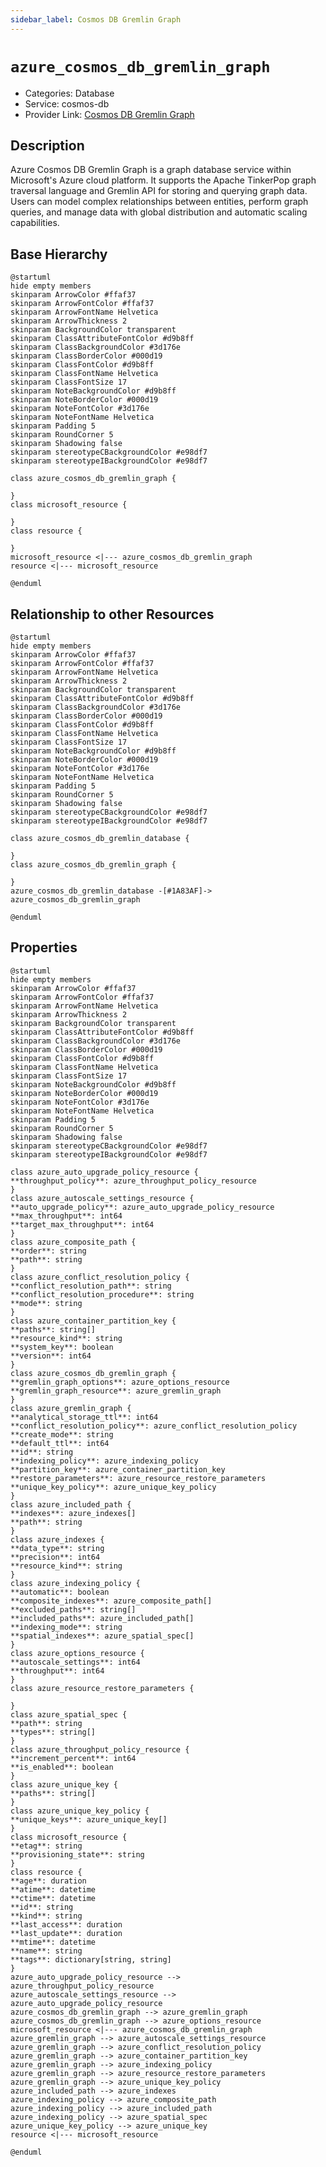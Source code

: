 ```yaml
---
sidebar_label: Cosmos DB Gremlin Graph
---
```


# `azure_cosmos_db_gremlin_graph`

- Categories: Database
- Service: cosmos-db
- Provider Link: [Cosmos DB Gremlin Graph](https://learn.microsoft.com/en-us/azure/cosmos-db/gremlin/)

## Description

Azure Cosmos DB Gremlin Graph is a graph database service within Microsoft's Azure cloud platform. It supports the Apache TinkerPop graph traversal language and Gremlin API for storing and querying graph data. Users can model complex relationships between entities, perform graph queries, and manage data with global distribution and automatic scaling capabilities.

## Base Hierarchy

<ZoomPanPinch>

```kroki imgType="plantuml" imgAlt="Hierarchy of Cosmos DB Gremlin Graph"
@startuml
hide empty members
skinparam ArrowColor #ffaf37
skinparam ArrowFontColor #ffaf37
skinparam ArrowFontName Helvetica
skinparam ArrowThickness 2
skinparam BackgroundColor transparent
skinparam ClassAttributeFontColor #d9b8ff
skinparam ClassBackgroundColor #3d176e
skinparam ClassBorderColor #000d19
skinparam ClassFontColor #d9b8ff
skinparam ClassFontName Helvetica
skinparam ClassFontSize 17
skinparam NoteBackgroundColor #d9b8ff
skinparam NoteBorderColor #000d19
skinparam NoteFontColor #3d176e
skinparam NoteFontName Helvetica
skinparam Padding 5
skinparam RoundCorner 5
skinparam Shadowing false
skinparam stereotypeCBackgroundColor #e98df7
skinparam stereotypeIBackgroundColor #e98df7

class azure_cosmos_db_gremlin_graph {

}
class microsoft_resource {

}
class resource {

}
microsoft_resource <|--- azure_cosmos_db_gremlin_graph
resource <|--- microsoft_resource

@enduml
```

</ZoomPanPinch>

## Relationship to other Resources

<ZoomPanPinch>

```kroki imgType="plantuml" imgAlt="Diagram of Cosmos DB Gremlin Graph resource relationships"
@startuml
hide empty members
skinparam ArrowColor #ffaf37
skinparam ArrowFontColor #ffaf37
skinparam ArrowFontName Helvetica
skinparam ArrowThickness 2
skinparam BackgroundColor transparent
skinparam ClassAttributeFontColor #d9b8ff
skinparam ClassBackgroundColor #3d176e
skinparam ClassBorderColor #000d19
skinparam ClassFontColor #d9b8ff
skinparam ClassFontName Helvetica
skinparam ClassFontSize 17
skinparam NoteBackgroundColor #d9b8ff
skinparam NoteBorderColor #000d19
skinparam NoteFontColor #3d176e
skinparam NoteFontName Helvetica
skinparam Padding 5
skinparam RoundCorner 5
skinparam Shadowing false
skinparam stereotypeCBackgroundColor #e98df7
skinparam stereotypeIBackgroundColor #e98df7

class azure_cosmos_db_gremlin_database {

}
class azure_cosmos_db_gremlin_graph {

}
azure_cosmos_db_gremlin_database -[#1A83AF]-> azure_cosmos_db_gremlin_graph

@enduml
```

</ZoomPanPinch>

## Properties

<ZoomPanPinch>

```kroki imgType="plantuml" imgAlt="Diagram of Cosmos DB Gremlin Graph data model"
@startuml
hide empty members
skinparam ArrowColor #ffaf37
skinparam ArrowFontColor #ffaf37
skinparam ArrowFontName Helvetica
skinparam ArrowThickness 2
skinparam BackgroundColor transparent
skinparam ClassAttributeFontColor #d9b8ff
skinparam ClassBackgroundColor #3d176e
skinparam ClassBorderColor #000d19
skinparam ClassFontColor #d9b8ff
skinparam ClassFontName Helvetica
skinparam ClassFontSize 17
skinparam NoteBackgroundColor #d9b8ff
skinparam NoteBorderColor #000d19
skinparam NoteFontColor #3d176e
skinparam NoteFontName Helvetica
skinparam Padding 5
skinparam RoundCorner 5
skinparam Shadowing false
skinparam stereotypeCBackgroundColor #e98df7
skinparam stereotypeIBackgroundColor #e98df7

class azure_auto_upgrade_policy_resource {
**throughput_policy**: azure_throughput_policy_resource
}
class azure_autoscale_settings_resource {
**auto_upgrade_policy**: azure_auto_upgrade_policy_resource
**max_throughput**: int64
**target_max_throughput**: int64
}
class azure_composite_path {
**order**: string
**path**: string
}
class azure_conflict_resolution_policy {
**conflict_resolution_path**: string
**conflict_resolution_procedure**: string
**mode**: string
}
class azure_container_partition_key {
**paths**: string[]
**resource_kind**: string
**system_key**: boolean
**version**: int64
}
class azure_cosmos_db_gremlin_graph {
**gremlin_graph_options**: azure_options_resource
**gremlin_graph_resource**: azure_gremlin_graph
}
class azure_gremlin_graph {
**analytical_storage_ttl**: int64
**conflict_resolution_policy**: azure_conflict_resolution_policy
**create_mode**: string
**default_ttl**: int64
**id**: string
**indexing_policy**: azure_indexing_policy
**partition_key**: azure_container_partition_key
**restore_parameters**: azure_resource_restore_parameters
**unique_key_policy**: azure_unique_key_policy
}
class azure_included_path {
**indexes**: azure_indexes[]
**path**: string
}
class azure_indexes {
**data_type**: string
**precision**: int64
**resource_kind**: string
}
class azure_indexing_policy {
**automatic**: boolean
**composite_indexes**: azure_composite_path[]
**excluded_paths**: string[]
**included_paths**: azure_included_path[]
**indexing_mode**: string
**spatial_indexes**: azure_spatial_spec[]
}
class azure_options_resource {
**autoscale_settings**: int64
**throughput**: int64
}
class azure_resource_restore_parameters {

}
class azure_spatial_spec {
**path**: string
**types**: string[]
}
class azure_throughput_policy_resource {
**increment_percent**: int64
**is_enabled**: boolean
}
class azure_unique_key {
**paths**: string[]
}
class azure_unique_key_policy {
**unique_keys**: azure_unique_key[]
}
class microsoft_resource {
**etag**: string
**provisioning_state**: string
}
class resource {
**age**: duration
**atime**: datetime
**ctime**: datetime
**id**: string
**kind**: string
**last_access**: duration
**last_update**: duration
**mtime**: datetime
**name**: string
**tags**: dictionary[string, string]
}
azure_auto_upgrade_policy_resource --> azure_throughput_policy_resource
azure_autoscale_settings_resource --> azure_auto_upgrade_policy_resource
azure_cosmos_db_gremlin_graph --> azure_gremlin_graph
azure_cosmos_db_gremlin_graph --> azure_options_resource
microsoft_resource <|--- azure_cosmos_db_gremlin_graph
azure_gremlin_graph --> azure_autoscale_settings_resource
azure_gremlin_graph --> azure_conflict_resolution_policy
azure_gremlin_graph --> azure_container_partition_key
azure_gremlin_graph --> azure_indexing_policy
azure_gremlin_graph --> azure_resource_restore_parameters
azure_gremlin_graph --> azure_unique_key_policy
azure_included_path --> azure_indexes
azure_indexing_policy --> azure_composite_path
azure_indexing_policy --> azure_included_path
azure_indexing_policy --> azure_spatial_spec
azure_unique_key_policy --> azure_unique_key
resource <|--- microsoft_resource

@enduml
```

</ZoomPanPinch>
